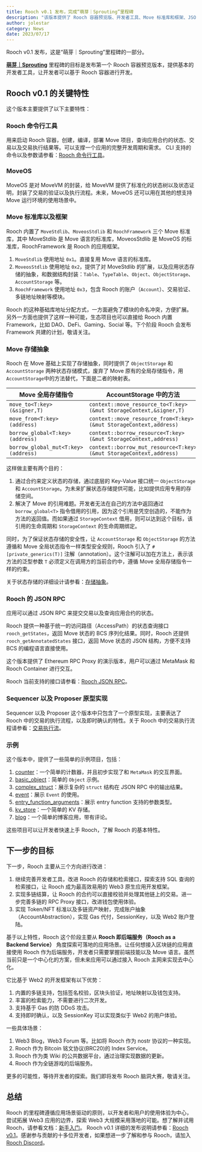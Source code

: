 ```yaml
---
title: Rooch v0.1 发布，完成“萌芽｜Sprouting”里程碑
description: "该版本提供了 Rooch 容器预览版、开发者工具、Move 标准库和框架、JSON RPC 等关键特性。下一步计划完善开发者工具、实现多链结算、Token/NFT 标准以及多链资产映射。探索更多的应用场景，致力于成为 Web3 基础设施"
author: jolestar
category: News
date: 2023/07/17
---
```



<PostHeader />

Rooch v0.1 发布，这是“萌芽｜Sprouting”里程碑的一部分。

**[萌芽｜Sprouting](/learn/miscellaneous/roadmap)** 里程碑的目标是发布第一个 Rooch 容器预览版本，提供基本的开发者工具，让开发者可以基于 Rooch 容器进行开发。

## Rooch v0.1 的关键特性

这个版本主要提供了以下主要特性：

### Rooch 命令行工具

用来启动 Rooch 容器，创建，编译，部署 Move 项目，查询应用合约的状态、交易以及交易执行结果等。可以支撑一个应用的完整开发周期和需求。
CLI 支持的命令以及参数请参看：[Rooch 命令行工具](/docs/developer/rooch-cli)。

### MoveOS

MoveOS 是对 MoveVM 的封装，给 MoveVM 提供了标准化的状态树以及状态证明，封装了交易的验证以及执行流程。未来，MoveOS 还可以用在其他的想支持 Move 运行环境的使用场景中。

### Move 标准库以及框架

Rooch 内置了 `MoveStdlib`、`MoveosStdlib` 和 `RoochFramework` 三个 Move 标准库，其中 MoveStdlib 是 Move 语言的标准库，MoveosStdlib 是 MoveOS 的标准库，RoochFramework 是 Rooch 的应用框架。

1. `MoveStdlib` 使用地址 `0x1`。直接复用 Move 语言的标准库。
2. `MoveosStdlib` 使用地址 `0x2`，提供了对 MoveStdlib 的扩展，以及应用状态存储的抽象，和数据结构封装：`Table`、`TypeTable`、`Object`、`ObjectStorage`、`AccountStorage` 等。
3. `RoochFramework` 使用地址 `0x3`，包含 Rooch 的账户（`Account`）、交易验证、多链地址映射等模块。

Rooch 的这种基础库地址分配方式，一方面避免了模块的命名冲突，方便扩展。另外一方面也提供了这样一种可能，生态项目也可以直接给 Rooch 内置 Framework，比如 DAO、DeFi、Gaming、Social 等。下个阶段 Rooch 会发布 Framework 共建的计划，敬请关注。

### Move 存储抽象

Rooch 在 Move 基础上实现了存储抽象，同时提供了 `ObjectStorage` 和 `AccountStorage` 两种状态存储模式，废弃了 Move 原有的全局存储指令，用 `AccountStorage`中的方法替代，下面是二者的映射表。

| Move 全局存储指令 | AccountStorage 中的方法 |
| ----------------- | ----------------------- |
| `move_to<T:key>(&signer,T)` | `context::move_resource_to<T:key>(&mut StorageContext,&signer,T)` |
| `move_from<T:key>(address)` | `context::move_resource_from<T:key>(&mut StorageContext,address)` |
| `borrow_global<T:key>(address)` | `context::borrow_resource<T:key>(&mut StorageContext,address)` |
| `borrow_global_mut<T:key>(address)` | `context::borrow_mut_resource<T:key>(&mut StorageContext,address)` |

这样做主要有两个目的：

1. 通过合约来定义状态的存储，通过底层的 Key-Value 接口统一 `ObjectStorage` 和 `AccountStorage`。为未来扩展状态存储提供可能，比如提供应用专用的存储空间。  
2. 解决了 Move 的引用难题。开发者无法在自己的方法中返回通过 `borrow_global<T>` 指令借用的引用，因为这个引用是凭空创造的，不能作为方法的返回值。而如果通过 `StorageContext` 借用，则可以达到这个目标，该引用的生命周期和 `StorageContext` 的生命周期绑定。

同时，为了保证状态存储的安全性，让 `AccountStorage` 和 `ObjectStorage` 的方法遵循和 Move 全局状态指令一样类型安全规则，Rooch 引入了 `#[private_generics(T)]` 注解（annotation）。这个注解可以加在方法上，表示该方法的泛型参数 `T` 必须定义在调用方的当前合约中，遵循 Move 全局存储指令一样的约束。

关于状态存储的详细设计请参看：[存储抽象](../learn/core-concepts/objects/storage-abstraction)。

### Rooch 的 JSON RPC

应用可以通过 JSON RPC 来提交交易以及查询应用合约的状态。

Rooch 提供一种基于统一的访问路径（AccessPath）的状态查询接口 `rooch_getStates`，返回 Move 状态的 BCS 序列化结果。同时，Rooch 还提供 `rooch_getAnnotatedStates` 接口，返回 Move 状态的 JSON 结构，方便不支持 BCS 的编程语言直接使用。

这个版本提供了 Ethereum RPC Proxy 的演示版本，用户可以通过 MetaMask 和 Rooch Container 进行交互。

Rooch 当前支持的接口请参看：[Rooch JSON RPC](../build/reference/rpc/json-rpc)。

### Sequencer 以及 Proposer 原型实现 

Sequencer 以及 Proposer 这个版本中只包含了一个原型实现，主要表达了 Rooch 中的交易的执行流程，以及即时确认的特性。关于 Rooch 中的交易执行流程请参看：[交易执行流](../learn/core-concepts/transaction/transaction-flow)。

### 示例

这个版本中，提供了一些简单的示例项目，包括：

1. [counter](https://github.com/rooch-network/rooch/tree/main/examples/counter)：一个简单的计数器，并且初步实现了和 `MetaMask` 的交互界面。
2. [basic_object](https://github.com/rooch-network/rooch/tree/main/examples/basic_object)：简单的 `Object` 示例。
3. [complex_struct](https://github.com/rooch-network/rooch/tree/main/examples/complex_struct)：展示复杂的 `struct` 结构在 JSON RPC 中的输出结果。
4. [event](https://github.com/rooch-network/rooch/tree/main/examples/event)：展示 `Event` 的使用。
5. [entry_function_arguments](https://github.com/rooch-network/rooch/tree/main/examples/entry_function_arguments)：展示 entry function 支持的参数类型。
6. [kv_store](https://github.com/rooch-network/rooch/tree/main/examples/kv_store)：一个简单的 KV 存储。
7. [blog](https://github.com/rooch-network/rooch/tree/main/examples/blog)：一个简单的博客应用，带有评论。

这些项目可以让开发者快速上手 Rooch，了解 Rooch 的基本特性。

## 下一步的目标

下一步，Rooch 主要从三个方向进行改进：

1. 继续完善开发者工具，改进 Rooch 的存储和检索接口，探索支持 SQL 查询的检索接口，让 Rooch 成为最高效易用的 Web3 原生应用开发框架。
2. 实现多链结算，让 Rooch 的合约可以直接校验并处理其他链上的交易。进一步完善多链的 RPC Proxy 接口，改进钱包使用体验。
3. 实现 Token/NFT 标准以及多链资产映射，完成账户抽象（AccountAbstraction），实现 Gas 代付，SessionKey，以及 Web2 账户登陆。

基于以上特性，Rooch 这个阶段主要从 **Rooch 即后端服务（Rooch as a Backend Service）** 角度探索可落地的应用场景。让任何想接入区块链的应用直接使用 Rooch 作为后端服务，开发者只需要掌握前端技能以及 Move 语言。虽然当前只是一个中心化的方案，但未来应用可以通过接入 Rooch 主网来实现去中心化。

它比基于 Web2 的开发框架有以下优势：

1. 内置的多链支持，包括签名校验，区块头验证，地址映射以及钱包支持。
2. 丰富的检索能力，不需要进行二次开发。
3. 支持基于 Gas 的防 DDoS 攻击。
4. 支持即时确认，以及 SessionKey 可以实现类似于 Web2 的用户体验。

一些具体场景：

1. Web3 Blog，Web3 Forum 等。比如将 Rooch 作为 nostr 协议的一种实现。
2. Rooch 作为 Bitcoin 铭文协议(BRC20)的 Index Service。
3. Rooch 作为类 Wiki 的公共数据平台，通过治理实现数据的更新。
4. Rooch 作为全链游戏的后端服务。

更多的可能性，等待开发者的探索。我们即将发布 Rooch 脑洞大赛，敬请关注。

## 总结

Rooch 的里程碑遵循应用场景驱动的原则，以开发者和用户的使用体验为中心，尝试拓展 Web3 应用的边界，探索 Web3 大规模采用落地的可能。想了解并试用 Rooch，请参看文档：[新手入门](/docs/getting-started)。
Rooch v0.1 详细的发布说明请参看：[Rooch v0.1](https://github.com/rooch-network/rooch/releases/tag/v0.1)。感谢参与贡献的十多位开发者，如果想进一步了解和参与 Rooch，请加入 [Rooch Discord](https://discord.gg/rooch)。
